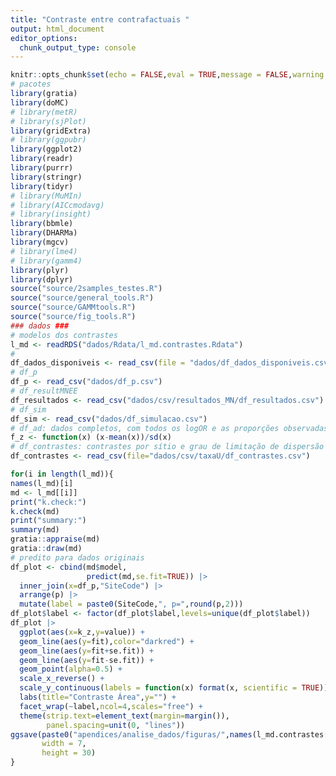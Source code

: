 ```yaml
---
title: "Contraste entre contrafactuais "
output: html_document
editor_options: 
  chunk_output_type: console
---
```




```r
knitr::opts_chunk$set(echo = FALSE,eval = TRUE,message = FALSE,warning = FALSE)
# pacotes
library(gratia)
library(doMC)
# library(metR)
# library(sjPlot)
library(gridExtra)
# library(ggpubr)
library(ggplot2)
library(readr)
library(purrr)
library(stringr)
library(tidyr)
# library(MuMIn)
# library(AICcmodavg)
# library(insight)
library(bbmle)
library(DHARMa)
library(mgcv)
# library(lme4)
# library(gamm4)
library(plyr)
library(dplyr)
source("source/2samples_testes.R")
source("source/general_tools.R")
source("source/GAMMtools.R")
source("source/fig_tools.R")
### dados ###
# modelos dos contrastes
l_md <- readRDS("dados/Rdata/l_md.contrastes.Rdata")
# 
df_dados_disponiveis <- read_csv(file = "dados/df_dados_disponiveis.csv")
# df_p
df_p <- read_csv("dados/df_p.csv")
# df_resultMNEE
df_resultados <- read_csv("dados/csv/resultados_MN/df_resultados.csv")
# df_sim
df_sim <- read_csv("dados/df_simulacao.csv")
# df_ad: dados completos, com todos os logOR e as proporções observadas para os 3 e as preditoras
f_z <- function(x) (x-mean(x))/sd(x)
# df_contrastes: contrastes por sítio e grau de limitação de dispersão
df_contrastes <- read_csv(file="dados/csv/taxaU/df_contrastes.csv") 
```




```r
for(i in length(l_md)){
names(l_md)[i]
md <- l_md[[i]]
print("k.check:")
k.check(md)
print("summary:")
summary(md)
gratia::appraise(md)
gratia::draw(md)
# predito para dados originais
df_plot <- cbind(md$model,
                 predict(md,se.fit=TRUE)) |> 
  inner_join(x=df_p,"SiteCode") |> 
  arrange(p) |> 
  mutate(label = paste0(SiteCode,", p=",round(p,2)))
df_plot$label <- factor(df_plot$label,levels=unique(df_plot$label))
df_plot |> 
  ggplot(aes(x=k_z,y=value)) +
  geom_line(aes(y=fit),color="darkred") +
  geom_line(aes(y=fit+se.fit)) +
  geom_line(aes(y=fit-se.fit)) +
  geom_point(alpha=0.5) +
  scale_x_reverse() +
  scale_y_continuous(labels = function(x) format(x, scientific = TRUE)) +
  labs(title="Contraste Área",y="") +
  facet_wrap(~label,ncol=4,scales="free") +
  theme(strip.text=element_text(margin=margin()),
        panel.spacing=unit(0, "lines"))
ggsave(paste0("apendices/analise_dados/figuras/",names(l_md.contrastes[[i]]),"_site_kGAMM.png"),
       width = 7,
       height = 30)  
}
```
